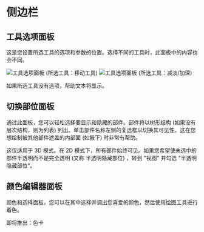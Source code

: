 # 侧边栏

## 工具选项面板

这是您设置所选工具的选项和参数的位置。选择不同的工具时，此面板中的内容也会不同。

![工具选项面板 (所选工具：移动工具) ](camera-tool-options.png) ![工具选项面板 (所选工具：减淡/加深) ](dodge-tool-options.png)

如果所选工具没有选项，帮助文本将显示。

## 切换部位面板

通过此面板，您可以轻松选择要显示和隐藏的部件。部件将以树形结构 (如果没有层次结构，则为列表) 列出。单击部件名称左侧的复选框以切换其可见性。这在您想绘制被其他部件遮盖的内部面 (如腋下) 时非常有帮助。

这仅适用于 3D 模式。在 2D 模式下，所有部件始终可见。如果您希望使未选中的部件半透明而不是完全透明 (又称 半透明隐藏部位) ，转到 "视图" 并勾选 "半透明隐藏部位"。

## 颜色编辑器面板
颜色和选择面板，您可以在其中选择并调出您喜爱的颜色，然后使用绘图工具进行着色。

即将推出：色卡